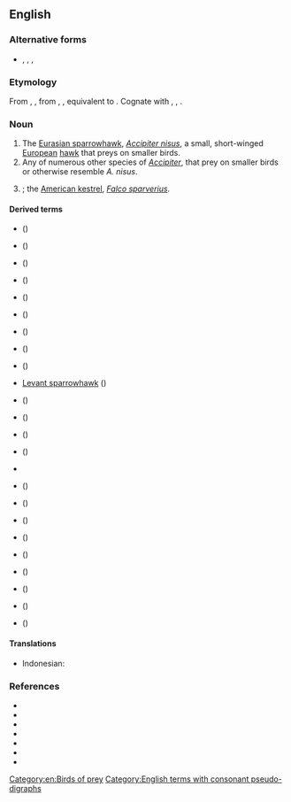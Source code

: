{{also|sparrow hawk}}
==English==
{{wikipedia|dab=Sparrowhawk (disambiguation)}}

===Alternative forms===
* {{l|en|sparrow-hawk}}, {{l|en|sparrow hawk}}, {{l|en|sparhawk}}, {{l|en|spar-hawk}}

===Etymology===
{{PIE root|en|keh₂p}}
From {{etyl|enm|en}} {{m|enm|sparhauk}}, {{m|enm|sperhauk}}, from {{etyl|ang|en}} {{m|ang|spearhafoc}}, {{m|ang|spearhabuc||sparrow-hawk}}, equivalent to {{compound|en|sparrow|hawk}}. Cognate with {{cog|da|spurvehøg||sparrowhawk}}, {{cog|sv|sparvhök||sparrowhawk}}, {{cog|is|sparrhaukur||sparrowhawk}}.

===Noun===
{{en-noun}}

# The [[Eurasian sparrowhawk]], ''[[Accipiter nisus]]'', a small, short-winged [[European]] [[hawk]] that preys on smaller birds.
# Any of numerous other species of ''[[Accipiter]]'', that prey on smaller birds or otherwise resemble ''A. nisus''.
# {{alternative form of|sparrow hawk|lang=en}}; the [[American kestrel]], ''[[Falco sparverius]]''.

====Derived terms====
{{rel-top|terms derived from sparrowhawk}}
* {{vern|African little sparrowhawk}} (''{{ll|mul|Accipiter minullus}}'')
* {{vern|American sparrowhawk}} (''{{ll|mul|Falco sparverius}}'')
* {{vern|black sparrowhawk}} (''{{ll|mul|Accipiter melanoleucus}}'')
* {{l|en|chestnut-flanked sparrowhawk}} (''{{ll|mul|Accipiter castanilius}}'')
* {{vern|collared sparrowhawk}} (''{{ll|mul|Accipiter cirrocephalus}}'')
* {{vern|dwarf sparrowhawk}} (''{{ll|mul|Accipiter nanus}}'')
* {{vern|Frances’s sparrowhawk}} (''{{ll|mul|Accipiter francesiae}}'')
* {{vern|imitator sparrowhawk}} (''{{ll|mul|Accipiter imitator}}'')
* {{vern|Japanese sparrowhawk}} (''{{ll|mul|Accipiter gularis}}'')
* [[Levant sparrowhawk]] (''{{ll|mul|Accipiter brevipes}}'')
* {{vern|little sparrowhawk}} (''{{ll|mul|Accipiter minullus}}'')
* {{vern|Madagascan sparrowhawk}} (''{{ll|mul|Accipiter madagascariensis}}'')
* {{vern|New Britain sparrowhawk}} (''{{ll|mul|Accipiter brachyurus}}'')
{{rel-mid}}
* {{vern|Nicobar sparrowhawk}} (''{{ll|mul|Accipiter butleri}}'')
* {{vern|Ovambo sparrowhawk}}
* {{vern|red-thighed sparrowhawk}} (''{{ll|mul|Accipiter erythropus}}'')
* {{vern|rufous-breasted sparrowhawk}} (''{{ll|mul|Accipiter rufiventris}}'')
* {{vern|rufous-chested sparrowhawk}} (''{{ll|mul|Accipiter rufiventris}}'')
* {{vern|rufous-necked sparrowhawk}} (''{{ll|mul|Accipiter erythrauchen}}'')
* {{vern|slaty-backed sparrowhawk}} (''{{ll|mul|Accipiter luteoschistaceus}}'')
* {{vern|slaty-mantled sparrowhawk}} (''{{ll|mul|Accipiter luteoschistaceus}}'')
* {{vern|small sparrowhawk}} (''{{ll|mul|Accipiter nanus}}'')
* {{vern|vinous-breasted sparrowhawk}} (''{{ll|mul|Accipiter rhodogaster}}'')
* {{vern|western little sparrowhawk}} (''{{ll|mul|Accipiter erythropus}}'')
{{rel-bottom}}

====Translations====
{{trans-see|Eurasian sparrowhawk}}

{{trans-top|any of many other species of ''Accipiter''}}
{{trans-mid}}
* Indonesian: {{t|id|elang-alap}}
{{trans-bottom}}

===References===
* {{pedia|Sparrowhawk}}
* {{pedia|Eurasian sparrowhawk}}
* {{pedialite|American kestrel}}
* {{specieslite|Accipiter nisus|i=1}}
* {{specieslite|Falco sparverius|i=1}}
* {{comcatlite|Accipiter nisus|i=1}}
* {{comcatlite|Falco sparverius|i=1}}

[[Category:en:Birds of prey]]
[[Category:English terms with consonant pseudo-digraphs]]